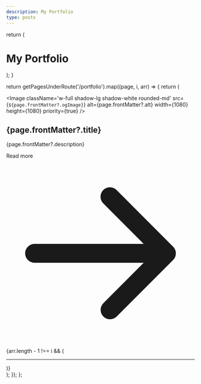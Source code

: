 ```yaml
---
description: My Portfolio
type: posts
---
```



  return (
    <div className='max-w-screen-lg mx-auto pt-4 pb-4 mb-4 border-b border-gray-400 border-opacity-20'>
      <h1>
        <span className='font-bold leading-tight lg:text-5xl'>
          My Portfolio
        </span>
      </h1>
      <p className='text-center text-gray-500 dark:text-gray-400 font-space-grotesk'></p>
    </div>
  );
}

  return getPagesUnderRoute('/portfolio').map((page, i, arr) => {
    return (
      <section key={page.route} className='bg-white dark:bg-transparent '>
        <div className='gap-8 items-center py-8 px-4 mx-auto max-w-screen-xl xl:gap-16 md:grid md:grid-cols-2 sm:py-16 lg:px-6'>
          <Image
            className='w-full shadow-lg shadow-white rounded-md'
            src={`${page.frontMatter?.ogImage}`}
            alt={page.frontMatter?.alt}
            width={1080}
            height={1080}
            priority={true}
          />
          <div className='mt-4 md:mt-0'>
            <h2 className='mb-4 text-4xl tracking-tight font-extrabold text-gray-900 dark:text-white'>
              {page.frontMatter?.title}
            </h2>
            <p className='mb-6 font-light text-gray-500 md:text-base dark:text-gray-400'>
              {page.frontMatter?.description}
            </p>
            <Link
              className='inline-flex items-center text-white bg-primary-700 hover:bg-primary-800 focus:ring-4 focus:ring-primary-300 font-medium rounded-lg text-base px-5 py-2.5 text-center dark:focus:ring-primary-900'
              href={page.route}
            >
              Read more
              <svg
                className='ml-2 -mr-1 w-5 h-5'
                fill='currentColor'
                viewBox='0 0 20 20'
                xmlns='http://www.w3.org/2000/svg'
                alt='Arrow'
              >
                <path
                  fillRule='evenodd'
                  d='M10.293 3.293a1 1 0 011.414 0l6 6a1 1 0 010 1.414l-6 6a1 1 0 01-1.414-1.414L14.586 11H3a1 1 0 110-2h11.586l-4.293-4.293a1 1 0 010-1.414z'
                  clipRule='evenodd'
                />
              </svg>
            </Link>
          </div>
        </div>
        {arr.length - 1 !== i && (
          <hr className='h-px my-4 bg-gray-200 border-0 dark:bg-gray-700' />
        )}
      </section>
    );
  });
};

<PortfolioHeader />
<Portfolio />

